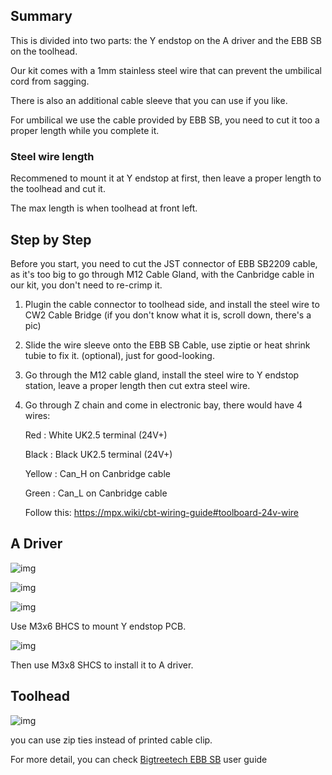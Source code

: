 ## Summary
This is divided into two parts: the Y endstop on the A driver and the EBB SB on the toolhead.

Our kit comes with a 1mm stainless steel wire that can prevent the umbilical cord from sagging.

There is also an additional cable sleeve that you can use if you like.

For umbilical we use the cable provided by EBB SB, you need to cut it too a proper length while you complete it. 

### Steel wire length

Recommened to mount it at Y endstop at first, then leave a proper length to the toolhead and cut it.

The max length is when toolhead at front left. 



## Step by Step
Before you start, you need to cut the JST connector of EBB SB2209 cable, as it's too big to go through M12 Cable Gland, with the Canbridge cable in our kit, you don't need to re-crimp it.

1. Plugin the cable connector to toolhead side, and install the steel wire to CW2 Cable Bridge (if you don't know what it is, scroll down, there's a pic)

2. Slide the wire sleeve onto the EBB SB Cable, use ziptie or heat shrink tubie to fix it. (optional), just for good-looking.

3. Go through the M12 cable gland, install the steel wire to Y endstop station, leave a proper length then cut extra steel wire.

4. Go through Z chain and come in electronic bay,  there would have 4 wires:

   Red : White UK2.5 terminal (24V+)

   Black : Black UK2.5 terminal (24V+)

   Yellow : Can_H on Canbridge cable

   Green : Can_L on Canbridge cable

   Follow this: https://mpx.wiki/cbt-wiring-guide#toolboard-24v-wire


## A Driver

![img](https://img.mpx.wiki/i/2023/12/03/656b78cae9471.webp)

![img](https://img.mpx.wiki/i/2023/12/03/656b78cae6433.webp)

![img](https://img.mpx.wiki/i/2023/12/03/656b78c96e866.webp)

Use M3x6 BHCS to mount Y endstop PCB.

![img](https://img.mpx.wiki/i/2023/12/03/656b78cb74339.webp)

Then use M3x8 SHCS to install it to A driver.

## Toolhead

![img](https://img.mpx.wiki/i/2023/12/03/656b78cbe7743.webp)

you can use zip ties instead of printed cable clip.

For more detail, you can check [Bigtreetech EBB SB](https://github.com/bigtreetech/EBB/blob/master/EBB%20SB2240_2209%20CAN/Build%20Guide/EBB%20SB2240%202209%20CAN%20v1.0%20Build%20Guide.pdf) user guide